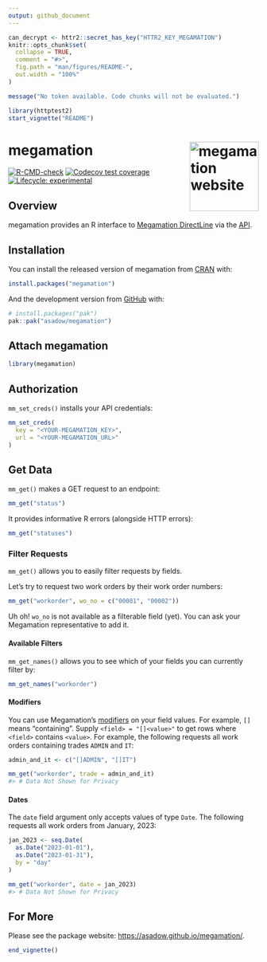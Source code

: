 ```yaml
---
output: github_document
---
```


```r
can_decrypt <- httr2::secret_has_key("HTTR2_KEY_MEGAMATION")
knitr::opts_chunk$set(
  collapse = TRUE,
  comment = "#>",
  fig.path = "man/figures/README-",
  out.width = "100%"
)
```

```r
message("No token available. Code chunks will not be evaluated.")
```

```r
library(httptest2)
start_vignette("README")
```

# megamation <a href="https://asadow.github.io/megamation/"><img src="man/figures/logo.png" alt="megamation website" align="right" height="139"/></a>

<!-- badges: start -->

[![R-CMD-check](https://github.com/asadow/megamation/actions/workflows/R-CMD-check.yaml/badge.svg)](https://github.com/asadow/megamation/actions/workflows/R-CMD-check.yaml) [![Codecov test coverage](https://codecov.io/gh/asadow/megamation/branch/master/graph/badge.svg)](https://app.codecov.io/gh/asadow/megamation?branch=master) [![Lifecycle: experimental](https://img.shields.io/badge/lifecycle-experimental-orange.svg)](https://lifecycle.r-lib.org/articles/stages.html#experimental)
<!-- badges: end -->

## Overview

megamation provides an R interface to [Megamation DirectLine](https://megamation.com/) via the [API](https://apidocs.megamation.com/). 

## Installation

You can install the released version of megamation from [CRAN](https://cran.r-project.org/) with:

```r
install.packages("megamation")
```

And the development version from [GitHub](https://github.com/) with:

```r
# install.packages("pak")
pak::pak("asadow/megamation")
```

## Attach megamation

```r
library(megamation)
```

## Authorization

`mm_set_creds()` installs your API credentials:

``` r
mm_set_creds(
  key = "<YOUR-MEGAMATION_KEY>",
  url = "<YOUR-MEGAMATION_URL>"
)
```

## Get Data

`mm_get()` makes a GET request to an endpoint:

```r
mm_get("status")
```

It provides informative R errors (alongside HTTP errors):

```r
mm_get("statuses")
```

### Filter Requests

`mm_get()` allows you to easily filter requests by fields.

Let's try to request two work orders by their work order numbers:

```r
mm_get("workorder", wo_no = c("00001", "00002"))
```

Uh oh! `wo_no` is not available as a filterable field (yet). You can ask your Megamation representative to add it.

#### Available Filters

`mm_get_names()` allows you to see which of your fields you can currently filter by:

```r
mm_get_names("workorder")
```

#### Modifiers

You can use Megamation's [modifiers](https://apidocs.megamation.com/) on your field values. For example, `[]` means "containing". Supply `<field> = "[]<value>"` to get rows where `<field>` contains `<value>`. For example, the following requests all work orders containing trades `ADMIN` and `IT`:

```r
admin_and_it <- c("[]ADMIN", "[]IT")

mm_get("workorder", trade = admin_and_it)
#> # Data Not Shown for Privacy
```

#### Dates

The `date` field argument only accepts values of type `Date`. The following requests all work orders from January, 2023:

```r
jan_2023 <- seq.Date(
  as.Date("2023-01-01"),
  as.Date("2023-01-31"),
  by = "day"
)

mm_get("workorder", date = jan_2023)
#> # Data Not Shown for Privacy
```

## For More

Please see the package website: <https://asadow.github.io/megamation/>.

```r
end_vignette()
```
